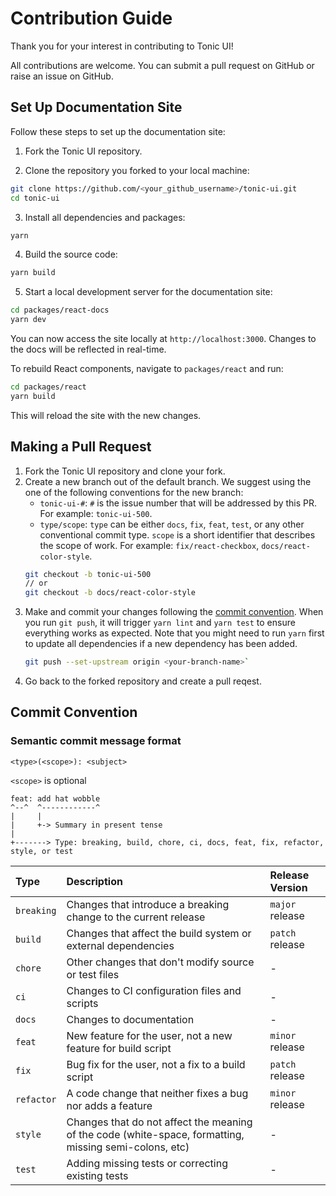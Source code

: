 # Contribution Guide

Thank you for your interest in contributing to Tonic UI!

All contributions are welcome. You can submit a pull request on GitHub or raise an issue on GitHub.

## Set Up Documentation Site

Follow these steps to set up the documentation site:

1. Fork the Tonic UI repository.

2. Clone the repository you forked to your local machine:
```bash
git clone https://github.com/<your_github_username>/tonic-ui.git
cd tonic-ui
```

3. Install all dependencies and packages:
```bash
yarn
```

4. Build the source code:
```bash
yarn build
```

5. Start a local development server for the documentation site:
```bash
cd packages/react-docs
yarn dev
```

You can now access the site locally at `http://localhost:3000`. Changes to the docs will be reflected in real-time.

To rebuild React components, navigate to `packages/react` and run:

```bash
cd packages/react
yarn build
```

This will reload the site with the new changes.

## Making a Pull Request

1. Fork the Tonic UI repository and clone your fork.
2. Create a new branch out of the default branch. We suggest using the one of the following conventions for the new branch:
    * `tonic-ui-#`: `#` is the issue number that will be addressed by this PR. For example: `tonic-ui-500`.
    * `type/scope`: `type` can be either `docs`, `fix`, `feat`, `test`, or any other conventional commit type. `scope` is a short identifier that describes the scope of work. For example: `fix/react-checkbox`, `docs/react-color-style`.
    ```bash
    git checkout -b tonic-ui-500
    // or
    git checkout -b docs/react-color-style
    ```
3. Make and commit your changes following the [commit convention](#commit-convention). When you run `git push`, it will trigger `yarn lint` and `yarn test` to ensure everything works as expected. Note that you might need to run `yarn` first to update all dependencies if a new dependency has been added.
    ```bash
    git push --set-upstream origin <your-branch-name>`
    ```
4. Go back to the forked repository and create a pull reqest.

## Commit Convention

### Semantic commit message format

`<type>(<scope>): <subject>`

`<scope>` is optional

```
feat: add hat wobble
^--^  ^------------^
|     |
|     +-> Summary in present tense
|
+-------> Type: breaking, build, chore, ci, docs, feat, fix, refactor, style, or test
```

Type    | Description | Release Version
:------ | :---------- | :--------------
`breaking` | Changes that introduce a breaking change to the current release | `major` release
`build` | Changes that affect the build system or external dependencies | `patch` release
`chore` | Other changes that don't modify source or test files | -
`ci` | Changes to CI configuration files and scripts | -
`docs` | Changes to documentation | -
`feat` | New feature for the user, not a new feature for build script | `minor` release
`fix` | Bug fix for the user, not a fix to a build script | `patch` release
`refactor` | A code change that neither fixes a bug nor adds a feature | `minor` release
`style` | Changes that do not affect the meaning of the code (white-space, formatting, missing semi-colons, etc) | -
`test` | Adding missing tests or correcting existing tests | -
